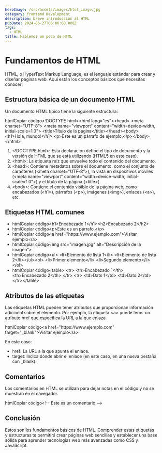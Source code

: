 ```yaml
---
heroImage: /src/assets/images/html_image.jpg
category: frontend Development
description: breve introducción al HTML
pubDate: 2024-05-27T06:00:00.000Z
tags:
  - HTML
title: Hablemos un poco de HTML
---
```


# Fundamentos de HTML

HTML, o HyperText Markup Language, es el lenguaje estándar para crear y diseñar páginas web. Aquí están los conceptos básicos que necesitas conocer:

## Estructura básica de un documento HTML

Un documento HTML típico tiene la siguiente estructura:

htmlCopiar código\<!DOCTYPE html>\<html lang="es">\<head>    \<meta charset="UTF-8">    \<meta name="viewport" content="width=device-width, initial-scale=1.0">    \<title>Título de la página\</title>\</head>\<body>    \<h1>Hola, mundo!\</h1>    \<p>Este es un párrafo de ejemplo.\</p>\</body>\</html>

1. \<!DOCTYPE html>: Esta declaración define el tipo de documento y la versión de HTML que se está utilizando (HTML5 en este caso).
2. \<html>: La etiqueta raíz que envuelve todo el contenido del documento.
3. \<head>: Contiene metadatos sobre el documento, como el conjunto de caracteres (\<meta charset="UTF-8">), la vista en dispositivos móviles (\<meta name="viewport" content="width=device-width, initial-scale=1.0">) y el título de la página (\<title>).
4. \<body>: Contiene el contenido visible de la página web, como encabezados (\<h1>), párrafos (\<p>), imágenes (\<img>), enlaces (\<a>), etc.

## Etiquetas HTML comunes

* htmlCopiar código\<h1>Encabezado 1\</h1>\<h2>Encabezado 2\</h2>
* htmlCopiar código\<p>Este es un párrafo.\</p>
* htmlCopiar código\<a href="https\://www\.ejemplo.com">Visitar ejemplo\</a>
* htmlCopiar código\<img src="imagen.jpg" alt="Descripción de la imagen">
* htmlCopiar código\<ul>  \<li>Elemento de lista 1\</li>  \<li>Elemento de lista 2\</li>\</ul>\<ol>  \<li>Primer elemento\</li>  \<li>Segundo elemento\</li>\</ol>
* htmlCopiar código\<table>  \<tr>    \<th>Encabezado 1\</th>    \<th>Encabezado 2\</th>  \</tr>  \<tr>    \<td>Dato 1\</td>    \<td>Dato 2\</td>  \</tr>\</table>

## Atributos de las etiquetas

Las etiquetas HTML pueden tener atributos que proporcionan información adicional sobre el elemento. Por ejemplo, la etiqueta \<a> puede tener un atributo href que especifica la URL a la que enlaza.

htmlCopiar código\<a href="https\://www\.ejemplo.com" target="\_blank">Visitar ejemplo\</a>

En este caso:

* href: La URL a la que apunta el enlace.
* target: Indica dónde abrir el enlace (en este caso, en una nueva pestaña con \_blank).

## Comentarios

Los comentarios en HTML se utilizan para dejar notas en el código y no se muestran en el navegador.

htmlCopiar código\<!-- Este es un comentario -->

## Conclusión

Estos son los fundamentos básicos de HTML. Comprender estas etiquetas y estructuras te permitirá crear páginas web sencillas y establecer una base sólida para aprender tecnologías web más avanzadas como CSS y JavaScript.
